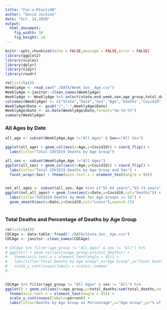 ```yaml
---
title: "Fun-w-Rtools40"
author: "David Jackson"
date: "Oct. 24,2020"
output: 
  html_document: 
    fig_width: 10
    fig_height: 10
---
```


```r
knitr::opts_chunk$set(echo = FALSE,message = FALSE,error = FALSE)
library(ggplot2)
library(scales)
library(dplyr)
library(tidyr)
library(readr)

```
```r
rm(list=ls())
WeeklyAge <- read_csv("./DATA/Week_Sex__Age.csv")
WeeklyAge <-janitor::clean_names(WeeklyAge)
WeeklyAge <- WeeklyAge %>% select(state,end_week,sex,age_group,total_deaths,covid_19_deaths)
colnames(WeeklyAge) <- c("State","Date","Sex","Age","Deaths","Covid19")
WeeklyAge$Date <- gsub("/","-",WeeklyAge$Date)
WeeklyAge$Date <- as.Date(WeeklyAge$Date,format="%m-%d-%Y")
summary(WeeklyAge)
```

###  All Ages by Date

```r
all_age <- subset(WeeklyAge,Age !="All Ages" & Sex=="All Sex")

```
```r
ggplot(all_age) + geom_col(aes(x=Age,y=Covid19)) + coord_flip() +
  labs(title="Total COVID19 Deaths by Age Group")
```

```r
all_sex <- subset(WeeklyAge,Age !="All Ages")
ggplot(all_sex) + geom_col(aes(x=Age,y=Covid19)) + coord_flip() +
  labs(title="Total COVID19 Deaths by Age Group and Sex") +
  facet_wrap(~Sex) + theme(axis.text.x = element_text(angle = 90))
  
```
```r
not_all_ages <- subset(all_sex, Age %in% c("55-64 years","65-74 years","75-84 years","85 years and over") & Date >="2020-03-01")
ggplot(not_all_ages) + geom_line(aes(x=Date,y=Covid19,col="Deaths")) + facet_wrap(~Age,ncol=2) +
  labs(title="COVID19 Deaths by Week for Age Groups >= 55") +
  geom_smooth(aes(x=Date,y=Covid19,col="Loess"),span=0.25)
  
```

### Total Deaths and Percentage of Deaths by Age Group

```r
rm(list=ls())
CDCAge <- data.table::fread("./DATA/State_Sex__Age.csv")
CDCAge <- janitor::clean_names(CDCAge)

```

```r
# CDCAge %>% filter(age_group != "All Ages" & sex != "All") %>%
# ggplot() + geom_col(aes(x=age_group,y=total_deaths)) +
#   theme(axis.text.x = element_text(angle = 45)) +
#   labs(title="Total Deaths by Age Group",x="Age Group",y="Total Deaths") +
#   scale_y_continuous(labels = scales::comma)
#   
  
```
```r
CDCAge %>% filter(age_group != "All Ages" & sex != "All") %>%
ggplot() + geom_col(aes(x=age_group,y=total_deaths/sum(total_deaths,na.rm=TRUE))) +
  theme(axis.text.x = element_text(angle = 45)) + 
  scale_y_continuous(labels=percent) +
  labs(title="Deaths by Age Group as Percentage",x="Age Group",y="% of Age") 
```

